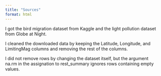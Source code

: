 ```yaml
---
title: "Sources"
format: html
---
```


I got the bird migration dataset from Kaggle and the light pollution dataset from Globe at Night.

I cleaned the downloaded data by keeping the Latitude, Longitude, and LimitingMag columns and removing the rest of the columns.

I did not remove rows by changing the dataset itself, but the argument na.rm in the assignation to rest_summary ignores rows containing empty values.
